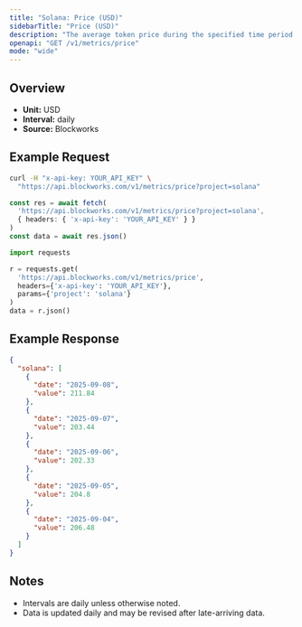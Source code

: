 ```yaml
---
title: "Solana: Price (USD)"
sidebarTitle: "Price (USD)"
description: "The average token price during the specified time period for the native asset of that chain."
openapi: "GET /v1/metrics/price"
mode: "wide"
---
```


## Overview

- **Unit:** USD
- **Interval:** daily
- **Source:** Blockworks

## Example Request

<CodeGroup>

```bash cURL
curl -H "x-api-key: YOUR_API_KEY" \
  "https://api.blockworks.com/v1/metrics/price?project=solana"
```

```typescript TypeScript
const res = await fetch(
  'https://api.blockworks.com/v1/metrics/price?project=solana',
  { headers: { 'x-api-key': 'YOUR_API_KEY' } }
)
const data = await res.json()
```

```python Python
import requests

r = requests.get(
  'https://api.blockworks.com/v1/metrics/price',
  headers={'x-api-key': 'YOUR_API_KEY'},
  params={'project': 'solana'}
)
data = r.json()
```

</CodeGroup>

## Example Response

```json
{
  "solana": [
    {
      "date": "2025-09-08",
      "value": 211.84
    },
    {
      "date": "2025-09-07",
      "value": 203.44
    },
    {
      "date": "2025-09-06",
      "value": 202.33
    },
    {
      "date": "2025-09-05",
      "value": 204.8
    },
    {
      "date": "2025-09-04",
      "value": 206.48
    }
  ]
}
```

## Notes
- Intervals are daily unless otherwise noted.
- Data is updated daily and may be revised after late-arriving data.